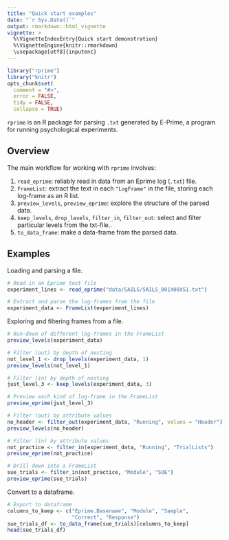 ```yaml
---
title: "Quick start examples"
date: "`r Sys.Date()`"
output: rmarkdown::html_vignette
vignette: >
  %\VignetteIndexEntry{Quick start demonstration}
  %\VignetteEngine{knitr::rmarkdown}
  \usepackage[utf8]{inputenc}
---
```


```r
library("rprime")
library("knitr")
opts_chunk$set(
  comment = "#>",
  error = FALSE,
  tidy = FALSE,
  collapse = TRUE)
```

`rprime` is an R package for parsing `.txt` generated by E-Prime, a program for 
running psychological experiments. 

## Overview

The main workflow for working with `rprime` involves:

1. `read_eprime`: reliably read in data from an Eprime log (`.txt`) file.
2. `FrameList`: extract the text in each `"LogFrame"` in the file, storing each 
   log-frame as an R list.
3. `preview_levels`, `preview_eprime`: explore the structure of the parsed 
   data.
4. `keep_levels`, `drop_levels`, `filter_in`, `filter_out`: select and filter 
   particular levels from the txt-file..
5.  `to_data_frame`: make a data-frame from the parsed data.


## Examples

Loading and parsing a file.

```r
# Read in an Eprime text file
experiment_lines <- read_eprime("data/SAILS/SAILS_001X00XS1.txt")

# Extract and parse the log-frames from the file
experiment_data <- FrameList(experiment_lines)
```

Exploring and filtering frames from a file.

```r
# Run-down of different log-frames in the FrameList
preview_levels(experiment_data)

# Filter (out) by depth of nesting
not_level_1 <- drop_levels(experiment_data, 1)
preview_levels(not_level_1)

# Filter (in) by depth of nesting
just_level_3 <- keep_levels(experiment_data, 3)

# Preview each kind of log-frame in the FrameList
preview_eprime(just_level_3)

# Filter (out) by attribute values
no_header <- filter_out(experiment_data, "Running", values = "Header")
preview_levels(no_header)

# Filter (in) by attribute values
not_practice <- filter_in(experiment_data, "Running", "TrialLists")
preview_eprime(not_practice)

# Drill down into a FrameList
sue_trials <- filter_in(not_practice, "Module", "SUE")
preview_eprime(sue_trials)
```

Convert to a dataframe.

```r
# Export to dataframe
columns_to_keep <- c("Eprime.Basename", "Module", "Sample", 
                     "Correct", "Response")
sue_trials_df <- to_data_frame(sue_trials)[columns_to_keep]
head(sue_trials_df)
```



